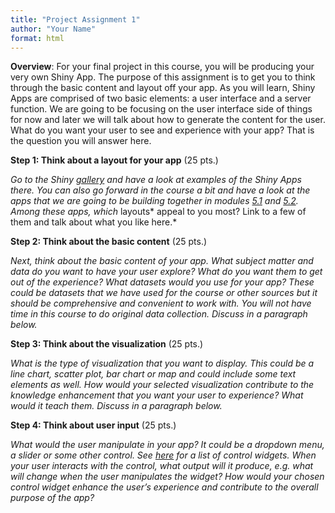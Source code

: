 ```yaml
---
title: "Project Assignment 1"
author: "Your Name"
format: html
---
```


**Overview**: For your final project in this course, you will be producing your very own Shiny App. The purpose of this assignment is to get you to think through the basic content and layout off your app. As you will learn, Shiny Apps are comprised of two basic elements: a user interface and a server function. We are going to be focusing on the user interface side of things for now and later we will talk about how to generate the content for the user. What do you want your user to see and experience with your app? That is the question you will answer here. 

**Step 1: Think about a layout for your app** (25 pts.)

*Go to the Shiny [gallery](https://shiny.posit.co/r/gallery/) and have a look at examples of the Shiny Apps there. You can also go forward in the course a bit and have a look at the apps that we are going to be building together in modules [5.1](https://dataviz-gwu.rocks/modules/module-5.1.html) and [5.2](https://dataviz-gwu.rocks/modules/module-5.2.html). Among these apps, which *layouts* appeal to you most? Link to a few of them and talk about what you like here.*



**Step 2: Think about the basic content** (25 pts.)

*Next, think about the basic content of your app. What subject matter and data do you want to have your user explore? What do you want them to get out of the experience? What datasets would you use for your app? These could be datasets that we have used for the course or other sources but it should be comprehensive and convenient to work with. You will not have time in this course to do original data collection. Discuss in a paragraph below.*


**Step 3: Think about the visualization** (25 pts.)

*What is the type of visualization that you want to display. This could be a line chart, scatter plot, bar chart or map and could include some text elements as well. How would your selected visualization contribute to the knowledge enhancement that you want your user to experience? What would it teach them. Discuss in a paragraph below.*


**Step 4: Think about user input** (25 pts.)

*What would the user manipulate in your app? It could be a dropdown menu, a slider or some other control. See [here](https://shiny.posit.co/r/getstarted/shiny-basics/lesson3/) for a list of control widgets. When your user interacts with the control, what output will it produce, e.g. what will change when the user manipulates the widget? How would your chosen control widget enhance the user's experience and contribute to the overall purpose of the app?*


